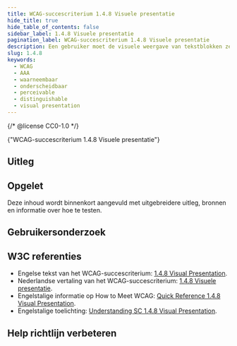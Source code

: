 ```yaml
---
title: WCAG-succescriterium 1.4.8 Visuele presentatie
hide_title: true
hide_table_of_contents: false
sidebar_label: 1.4.8 Visuele presentatie
pagination_label: WCAG-succescriterium 1.4.8 Visuele presentatie
description: Een gebruiker moet de visuele weergave van tekstblokken zelf kunnen aanpassen om deze beter te kunnen lezen.
slug: 1.4.8
keywords:
  - WCAG
  - AAA
  - waarneembaar
  - onderscheidbaar
  - perceivable
  - distinguishable
  - visual presentation
---
```


{/* @license CC0-1.0 */}


<WcagHeadingGroup level={1} conformanceLevel="Niveau AAA">
  {"WCAG-succescriterium 1.4.8 Visuele presentatie"}
</WcagHeadingGroup>

<SpotlightSection>
  <Markdown omitH1 headinglevel={3}>
    <AAAMessage />
  </Markdown>
</SpotlightSection>

## Uitleg

<Summary />

## Opgelet

Deze inhoud wordt binnenkort aangevuld met uitgebreidere uitleg, bronnen en informatie over hoe te testen.

## Gebruikersonderzoek

<CTAGebruikersonderzoek />

## W3C referenties

- Engelse tekst van het WCAG-succescriterium: [<span lang="en">1.4.8 Visual Presentation</span>](https://www.w3.org/TR/WCAG22/#visual-presentation).
- Nederlandse vertaling van het WCAG-succescriterium: [1.4.8 Visuele presentatie](https://www.w3.org/Translations/WCAG22-nl/#visual-presentation).
- Engelstalige informatie op <span lang="en">How to Meet WCAG</span>: [<span lang="en">Quick Reference 1.4.8 Visual Presentation</span>](https://www.w3.org/WAI/WCAG22/quickref/#visual-presentation).
- Engelstalige toelichting: [<span lang="en">Understanding SC 1.4.8 Visual Presentation</span>](https://www.w3.org/WAI/WCAG22/Understanding/visual-presentation.html).

<SpotlightSection>
  <Markdown omitH1 headinglevel={3}>
    <Disclaimer />
  </Markdown>
</SpotlightSection>

## Help richtlijn verbeteren

<Markdown omitH1 headinglevel={3}>
  <WCAGFooterInfo />
</Markdown>
